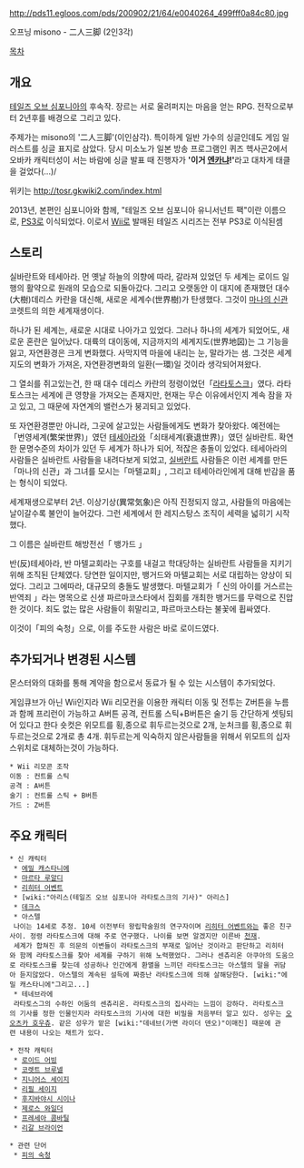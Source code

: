 http://pds11.egloos.com/pds/200902/21/64/e0040264_499fff0a84c80.jpg

{{{#!html
<iframe width="560" height="315" src="//www.youtube.com/embed/XIUNQxnMjIA" frameborder="0" allowfullscreen></iframe>
}}}
오프닝 misono - 二人三脚 (2인3각)

[[목차]]
== 개요 ==
[[테일즈 오브 심포니아]]의 후속작. 장르는 서로 울려퍼지는 마음을 얻는 RPG. 전작으로부터 2년후를 배경으로 그리고 있다.

주제가는 misono의 '二人三脚'(이인삼각). 특이하게 일반 가수의 싱글인데도 게임 일러스트를 싱글 표지로 삼았다. 당시 미소노가 일본 방송 프로그램인 퀴즈 헥사곤2에서 오바카 캐릭터성이 서는 바람에 싱글 발표 때 진행자가 ''' '이거 [[엔카]]냐!' '''라고 대차게 태클을 걸었다(...)/

위키는 http://tosr.gkwiki2.com/index.html

2013년, 본편인 심포니아와 함께, "테일즈 오브 심포니아 유니서넌트 팩"이란 이름으로, [[PS3]]로 이식되었다. 이로서 [[Wii]]로 발매된 테일즈 시리즈는 전부 PS3로 이식된셈

== 스토리 ==
실바란트와 테세아라. 먼 옛날 하늘의 의향에 따라, 갈라져 있었던 두 세계는 로이드 일행의 활약으로 원래의 모습으로 되돌아갔다. 그리고 오랫동안 이 대지에 존재했던 대수(大樹)데리스 카란을 대신해, 새로운 세계수(世界樹)가 탄생했다. 그것이 [[마나의 신관]] 코렛트의 의한 세계재생이다. 

하나가 된 세계는, 새로운 시대로 나아가고 있었다. 그러나 하나의 세계가 되었어도, 새로운 혼란은 일어났다. 대륙의 대이동에, 지금까지의 세계지도(世界地図)는 그 기능을 잃고, 자연환경은 크게 변화했다. 사막지역 마을에 내리는 눈, 말라가는 샘. 그것은 세계지도의 변화가 가져온, 자연환경변화의 일환(一環)일 것이라 생각되어져왔다. 

그 열쇠를 쥐고있는건, 한 때 대수 데리스 카란의 정령이었던「[[라타토스크]]」였다. 라타토스크는 세계에 큰 영향을 가져오는 존재지만, 현재는 무슨 이유에서인지 계속 잠을 자고 있고, 그 때문에 자연계의 밸런스가 붕괴되고 있었다. 

또 자연환경뿐만 아니라, 그곳에 살고있는 사람들에게도 변화가 찾아왔다. 예전에는「번영세계(繁栄世界)」였던 [[테세아라]]와「쇠태세계(衰退世界)」였던 실바란트. 확연한 문명수준의 차이가 있던 두 세계가 하나가 되어, 적잖은 충돌이 있었다. 테세아라의 사람들은 실바란트 사람들을 내려다보게 되었고, [[실버란트]] 사람들은 이런 세계를 만든「마나의 신관」과 그녀를 모시는「마텔교회」, 그리고 테세아라인에게 대해 반감을 품는 형식이 되었다. 

세계재생으로부터 2년. 이상기상(異常気象)은 아직 진정되지 않고, 사람들의 마음에는 날이갈수록 불안이 늘어갔다. 그런 세계에서 한 레지스탕스 조직이 세력을 넓히기 시작했다.

그 이름은 실바란트 해방전선「 뱅가드 」

반(反)테세아라, 반 마텔교회라는 구호를 내걸고 학대당하는 실바란트 사람들을 지키기 위해 조직된 단체였다. 당연한 일이지만, 뱅거드와 마텔교회는 서로 대립하는 양상이 되었다. 그리고 그에따라, 대규모의 충돌도 발생했다. 마텔교회가「 신의 아이를 거스르는 반역죄 」라는 명목으로 신생 파르마코스타에서 집회를 개최한 뱅거드를 무력으로 진압한 것이다. 죄도 없는 많은 사람들이 휘말리고, 파르마코스타는 불꽃에 휩싸였다. 

이것이「피의 숙청」으로, 이를 주도한 사람은 바로 로이드였다. 

== 추가되거나 변경된 시스템 ==
몬스터와의 대화를 통해 계약을 함으로서 동료가 될 수 있는 시스템이 추가되었다.

게임큐브가 아닌 Wii인지라 Wii 리모컨을 이용한 캐릭터 이동 및 전투는 Z버튼을 누름과 함께 프리런이 가능하고 A버튼 공격, 컨트롤 스틱+B버튼은 술기 등 간단하게 셋팅되어 있다고 한다
숏컷은 위모트를 횡,종으로 휘두르는것으로 2개, 눈처크를 횡,종으로 휘두르는것으로 2개로 총 4개. 휘두르는게 익숙하지 않은사람들을 위해서 위모트의 십자스위치로 대체하는것이 가능하다.

 * Wii 리모콘 조작
 이동 : 컨트롤 스틱
 공격 : A버튼
 술기 : 컨트롤 스틱 + B버튼
 가드 : Z버튼

== 주요 캐릭터 ==
 * 신 캐릭터
  * [[에밀 캐스타니에]]
  * [[마르타 루알디]]
  * [[리히터 어벤트]]
  * [wiki:"아리스(테일즈 오브 심포니아 라타토스크의 기사)" 아리스]
  * [[데크스]]
  * 아스텔
  나이는 14세로 추정. 10세 이전부터 왕립학술원의 연구자이며 [[리히터 어벤트]]와는 좋은 친구사이. 정령 라타토스크에 대해 주로 연구했다. 나이를 보면 알겠지만 이른바 [[천재]].
  세계가 합쳐진 후 의문의 이변들이 라타토스크의 부재로 일어난 것이라고 판단하고 리히터와 함께 라타토스크를 찾아 세계를 구하기 위해 노력했었다. 그러나 센츄리온 아쿠아의 도움으로 라타토스크를 찾는데 성공하나 인간에게 환멸을 느끼던 라타토스크는 아스텔의 말을 귀담아 듣지않았다. 아스텔의 계속된 설득에 짜증난 라타토스크에 의해 살해당한다. [wiki:"에밀 캐스타니에"그리고...]
  * 테네브라에
  라타토스그의 수하인 어둠의 센츄리온. 라타토스크의 집사라는 느낌이 강하다. 라타토스크의 기사를 정한 인물인지라 라타토스크의 기사에 대한 비밀을 처음부터 알고 있다. 성우는 [[오오츠카 호우츄]]. 같은 성우가 맡은 [wiki:"데네브(가면 라이더 덴오)"이매진] 때문에 관련 내용이 나오는 채트가 있다.

 * 전작 캐릭터
  * [[로이드 어빙]]
  * [[코렛트 브루넬]]
  * [[지니어스 세이지]]
  * [[리필 세이지]]
  * [[후지바야시 시이나]]
  * [[제로스 와일더]]
  * [[프레세아 콤바틸]]
  * [[리갈 브라이언]]

 * 관련 단어
  * [[피의 숙청]]
